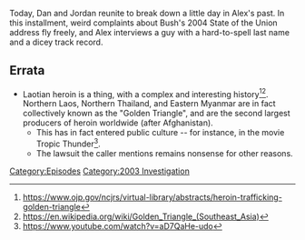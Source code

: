 {{DEFAULTSORT:
    #_EPISODE_0789:January 26, 2004
}}{{Episode
    | title           = January 26, 2004
    | caption         = Listen to this episode on [https://knowledgefight.libsyn.com/789-january-26-2004 Libsyn] [https://open.spotify.com/episode/5Cqm4ydk7Of3DfWJZXAa2q Spotify], Read the [[Transcript/789: January 26, 2004|Unofficial Transcript]], View discussion on [https://reddit.com/123bwm2 Reddit]
    | episodeNumber   = 789
    | length          = 01:31:42
    | airDate         = March 27, 2023
    | coverageDate    = January 26, 2004
    | episodeType     = [[:Category:2003 Investigation|2003 Investigation]]
    | appearance      = [[Davis Lurmann]]
    | previousEpisode = [[788: Mike Rothschild Returns]]
    | nextEpisode     = [[790: March 27-28, 2023]]
}}

{{Stub}}

Today, Dan and Jordan reunite to break down a little day in Alex's past.  In this installment, weird complaints about Bush's 2004 State of the Union address fly freely, and Alex interviews a guy with a hard-to-spell last name and a dicey track record.

==Errata==

*Laotian heroin is a thing, with a complex and interesting history<ref>https://www.ojp.gov/ncjrs/virtual-library/abstracts/heroin-trafficking-golden-triangle</ref><ref>https://en.wikipedia.org/wiki/Golden_Triangle_(Southeast_Asia)</ref>. Northern Laos, Northern Thailand, and Eastern Myanmar are in fact collectively known as the "Golden Triangle", and are the second largest producers of heroin worldwide (after Afghanistan).
**This has in fact entered public culture -- for instance, in the movie Tropic Thunder<ref>https://www.youtube.com/watch?v=aD7QaHe-udo</ref>.
**The lawsuit the caller mentions remains nonsense for other reasons.

[[Category:Episodes]]
[[Category:2003 Investigation]]
